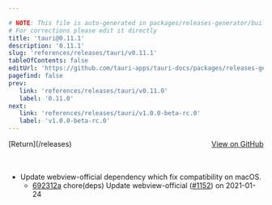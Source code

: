 ```yaml
---

# NOTE: This file is auto-generated in packages/releases-generator/build.ts
# For corrections please edit it directly
title: 'tauri@0.11.1'
description: '0.11.1'
slug: 'references/releases/tauri/v0.11.1'
tableOfContents: false
editUrl: 'https://github.com/tauri-apps/tauri-docs/packages/releases-generator/build.ts'
pagefind: false
prev:
   link: 'references/releases/tauri/v0.11.0'
   label: '0.11.0'
next:
   link: 'references/releases/tauri/v1.0.0-beta-rc.0'
   label: 'v1.0.0-beta-rc.0'
---
```


			

<ReleaseSidebar slug="references/releases/tauri"  packageName="tauri" />

<div style="margin-bottom:3rem; display: flex; justify-content: space-between; align-items: center"><span>[Return](/releases)</span><span><a href="https://github.com/tauri-apps/tauri/releases/tag/tauri-v0.11.1">View on GitHub</a></span></div>

- Update webview-official dependency which fix compatibility on macOS.
  - [692312a](https://www.github.com/tauri-apps/tauri/commit/692312a0f51a05dd418d9cad553a695f3347b943) chore(deps) Update webview-official ([#1152](https://www.github.com/tauri-apps/tauri/pull/1152)) on 2021-01-24


